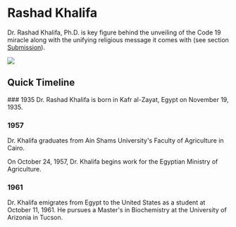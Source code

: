 
# Rashad Khalifa

Dr. Rashad Khalifa, Ph.D. is key figure behind the unveiling of the Code 19 miracle along with the unifying religious message it comes with (see section [Submission](/submission)).

![](https://upload.wikimedia.org/wikipedia/en/f/f0/RashadKhalifaImage.jpg)

## Quick Timeline

<Steps>
### 1935
Dr. Rashad Khalifa is born in Kafr al-Zayat, Egypt on November 19, 1935.
 
### 1957
 
Dr. Khalifa graduates from Ain Shams University's Faculty of Agriculture in Cairo.

On October 24, 1957, Dr. Khalifa begins work for the Egyptian Ministry of Agriculture.

### 1961

Dr. Khalifa emigrates from Egypt to the United States as a student at October 11, 1961. He pursues a Master's in Biochemistry at the University of Arizonia in Tucson.
</Steps>